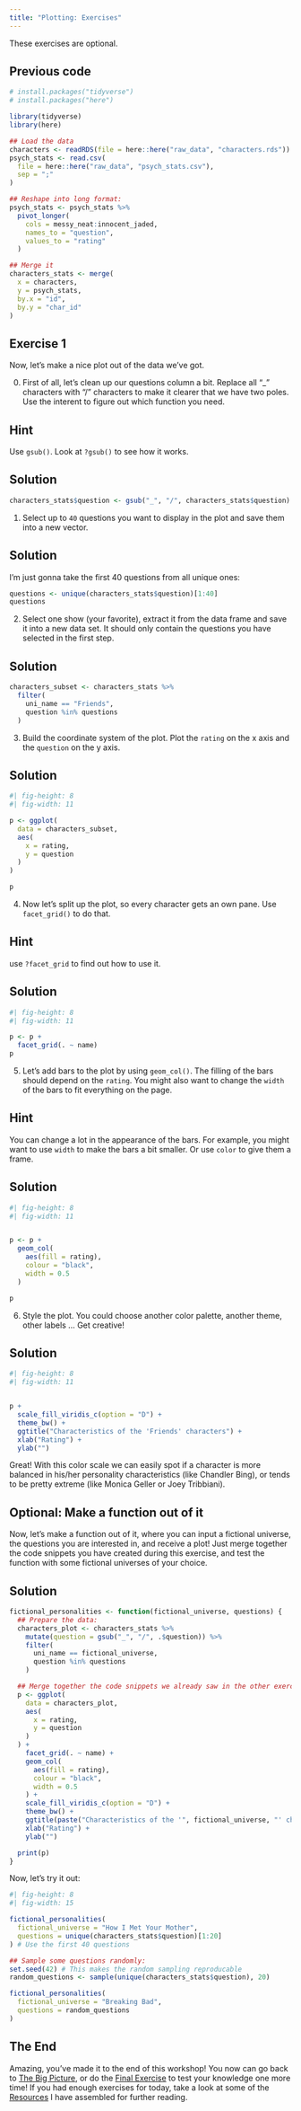 ```yaml
---
title: "Plotting: Exercises"
---
```


::: callout-note
These exercises are optional.
:::

::: {.callout-caution icon="false" collapse="true"}
## Previous code

```r
# install.packages("tidyverse")
# install.packages("here")

library(tidyverse)
library(here)

## Load the data
characters <- readRDS(file = here::here("raw_data", "characters.rds"))
psych_stats <- read.csv(
  file = here::here("raw_data", "psych_stats.csv"),
  sep = ";"
)

## Reshape into long format:
psych_stats <- psych_stats %>%
  pivot_longer(
    cols = messy_neat:innocent_jaded,
    names_to = "question",
    values_to = "rating"
  )

## Merge it
characters_stats <- merge(
  x = characters,
  y = psych_stats,
  by.x = "id",
  by.y = "char_id"
)
```
:::

## Exercise 1

Now, let's make a nice plot out of the data we've got.

0.  First of all, let's clean up our questions column a bit. Replace all "\_" characters with "/" characters to make it clearer that we have two poles. Use the interent to figure out which function you need.

::: {.callout-tip collapse="true"}
## Hint

Use `gsub()`. Look at `?gsub()` to see how it works.
:::

::: {.callout-caution collapse="true"}
## Solution

```r
characters_stats$question <- gsub("_", "/", characters_stats$question)
```
:::

1.  Select up to `40` questions you want to display in the plot and save them into a new vector.

::: {.callout-caution collapse="true"}
## Solution

I'm just gonna take the first 40 questions from all unique ones:

```r
questions <- unique(characters_stats$question)[1:40]
questions
```
:::

2.  Select one show (your favorite), extract it from the data frame and save it into a new data set. It should only contain the questions you have selected in the first step.

::: {.callout-caution collapse="true"}
## Solution

```r
characters_subset <- characters_stats %>%
  filter(
    uni_name == "Friends",
    question %in% questions
  )
```
:::

3.  Build the coordinate system of the plot. Plot the `rating` on the x axis and the `question` on the y axis.

::: {.callout-caution collapse="true"}
## Solution

::: tidy
```r
#| fig-height: 8
#| fig-width: 11

p <- ggplot(
  data = characters_subset,
  aes(
    x = rating,
    y = question
  )
)

p
```
:::
:::

4.  Now let's split up the plot, so every character gets an own pane. Use `facet_grid()` to do that.

::: {.callout-tip collapse="true"}
## Hint

use `?facet_grid` to find out how to use it.
:::

::: {.callout-caution collapse="true"}
## Solution

::: tidy
```r
#| fig-height: 8
#| fig-width: 11

p <- p +
  facet_grid(. ~ name)
p
```
:::
:::

5.  Let's add bars to the plot by using `geom_col()`. The filling of the bars should depend on the `rating`. You might also want to change the `width` of the bars to fit everything on the page.

::: {.callout-tip collapse="true"}
## Hint

You can change a lot in the appearance of the bars. For example, you might want to use `width` to make the bars a bit smaller. Or use `color` to give them a frame.
:::

::: {.callout-caution collapse="true"}
## Solution

::: tidy
```r

#| fig-height: 8
#| fig-width: 11


p <- p +
  geom_col(
    aes(fill = rating),
    colour = "black",
    width = 0.5
  )

p
```
:::
:::

6.  Style the plot. You could choose another color palette, another theme, other labels ... Get creative!

::: {.callout-caution collapse="true"}
## Solution

::: tidy
```r
#| fig-height: 8
#| fig-width: 11


p +
  scale_fill_viridis_c(option = "D") +
  theme_bw() +
  ggtitle("Characteristics of the 'Friends' characters") +
  xlab("Rating") +
  ylab("")
```

Great! With this color scale we can easily spot if a character is more balanced in his/her personality characteristics (like Chandler Bing), or tends to be pretty extreme (like Monica Geller or Joey Tribbiani).
:::
:::

::: callout-note
## Optional: Make a function out of it

Now, let's make a function out of it, where you can input a fictional universe, the questions you are interested in, and receive a plot! Just merge together the code snippets you have created during this exercise, and test the function with some fictional universes of your choice.

::: {.callout-caution collapse="true"}
## Solution

::: tidy
```r
fictional_personalities <- function(fictional_universe, questions) {
  ## Prepare the data:
  characters_plot <- characters_stats %>%
    mutate(question = gsub("_", "/", .$question)) %>%
    filter(
      uni_name == fictional_universe,
      question %in% questions
    )

  ## Merge together the code snippets we already saw in the other exercises.
  p <- ggplot(
    data = characters_plot,
    aes(
      x = rating,
      y = question
    )
  ) +
    facet_grid(. ~ name) +
    geom_col(
      aes(fill = rating),
      colour = "black",
      width = 0.5
    ) +
    scale_fill_viridis_c(option = "D") +
    theme_bw() +
    ggtitle(paste("Characteristics of the '", fictional_universe, "' characters")) + # paste together the title, so it always shows the correct fictional universe
    xlab("Rating") +
    ylab("")

  print(p)
}
```
:::

Now, let's try it out:

```r
#| fig-height: 8
#| fig-width: 15

fictional_personalities(
  fictional_universe = "How I Met Your Mother",
  questions = unique(characters_stats$question)[1:20]
) # Use the first 40 questions

## Sample some questions randomly:
set.seed(42) # This makes the random sampling reproducable
random_questions <- sample(unique(characters_stats$question), 20)

fictional_personalities(
  fictional_universe = "Breaking Bad",
  questions = random_questions
)
```
:::
:::


## The End
Amazing, you've made it to the end of this workshop! You now can go back to [The Big Picture](../getting_started/the_big_picture.qmd), or do the [Final Exercise](../final_exercise/final_exercise.qmd) to test your knowledge one more time! If you had enough exercises for today, take a look at some of the [Resources](../resources/resources.qmd) I have assembled for further reading.  



